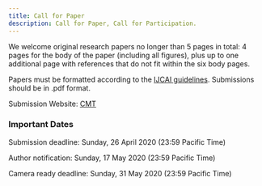 ```yaml
---
title: Call for Paper
description: Call for Paper, Call for Participation.
---
```


<PageDescription>


We welcome original research papers no longer than 5 pages in total: 4 pages for the body of the paper (including all figures), plus up to one additional page with references that do not fit within the six body pages.

Papers must be formatted according to the [IJCAI guidelines](https://www.ijcai.org/authors_kit). Submissions should be in .pdf format.

Submission Website: [CMT](https://cmt3.research.microsoft.com/DCM2020)

### Important Dates

Submission deadline: Sunday, 26 April 2020 (23:59 Pacific Time)

Author notification: Sunday, 17 May 2020 (23:59 Pacific Time)

Camera ready deadline: Sunday, 31 May 2020 (23:59 Pacific Time)

</PageDescription>

